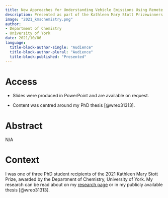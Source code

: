 ```yaml
---
title: New Approaches for Understanding Vehicle Emissions Using Remote Sensing
description: Presented as part of the Kathleen Mary Stott Prizewinners Seminar.
image: "2021_kmschemistry.png"
author: 
- Department of Chemistry
- University of York
date: 2021/10/06
language: 
  title-block-author-single: "Audience"
  title-block-author-plural: "Audience"
  title-block-published: "Presented"
---
```


# Access

* Slides were produced in PowerPoint and are available on request.

* Content was centred around my PhD thesis [@wreo31313].

# Abstract 

N/A

# Context

I was one of three PhD student recipients of the 2021 Kathleen Mary Stott Prize, awarded by the Department of Chemistry, University of York. My research can be read about on my [research page](../experience/research.qmd) or in my publicly available thesis [@wreo31313].
